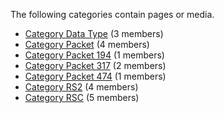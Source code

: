 <!-- DO NOT EDIT THIS FILE, CODE AUTOMATICALLY GENERATED BY category.sh -->
The following categories contain pages or media.
* [[Category Data Type]] (3 members)
* [[Category Packet]] (4 members)
* [[Category Packet 194]] (1 members)
* [[Category Packet 317]] (2 members)
* [[Category Packet 474]] (1 members)
* [[Category RS2]] (4 members)
* [[Category RSC]] (5 members)
